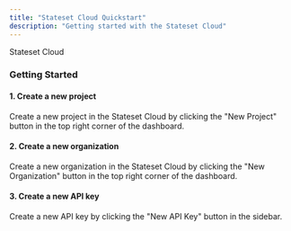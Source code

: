 ```yaml
---
title: "Stateset Cloud Quickstart"
description: "Getting started with the Stateset Cloud"
---
```


Stateset Cloud

### Getting Started

#### 1. Create a new project

Create a new project in the Stateset Cloud by clicking the "New Project" button in the top right corner of the dashboard.

#### 2. Create a new organization

Create a new organization in the Stateset Cloud by clicking the "New Organization" button in the top right corner of the dashboard.

#### 3. Create a new API key

Create a new API key by clicking the "New API Key" button in the sidebar.








